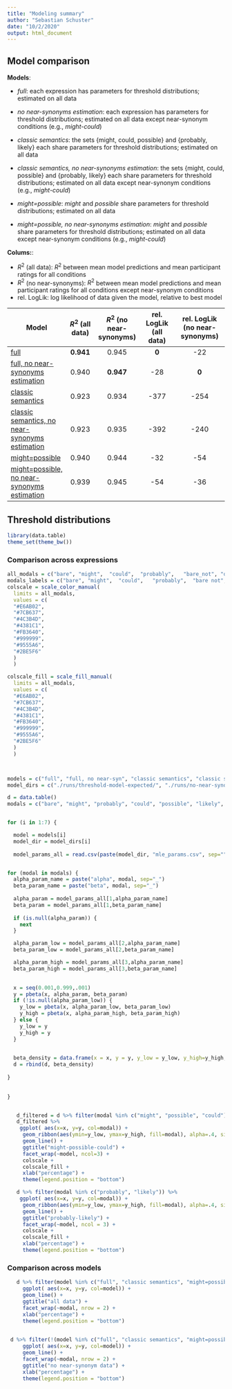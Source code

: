 ```yaml
---
title: "Modeling summary"
author: "Sebastian Schuster"
date: "10/2/2020"
output: html_document
---
```


## Model comparison

**Models**:

- *full*: each expression has parameters for threshold distributions; estimated on all data
- *no near-synonyms estimation*: each expression has parameters for threshold distributions; estimated on all data except near-synonym conditions (e.g., *might-could*)

- *classic semantics*: the sets {might, could, possible} and {probably, likely} each share parameters for threshold distributions; estimated on all data
- *classic semantics, no near-synonyms estimation*: the sets {might, could, possible} and {probably, likely} each share parameters for threshold distributions; estimated on all data except near-synonym conditions (e.g., *might-could*)
- *might=possible*: *might* and *possible* share parameters for threshold distributions; estimated on all data
- *might=possible,  no near-synonyms estimation*: *might* and *possible* share parameters for threshold distributions; estimated on all data except near-synonym conditions (e.g., *might-could*)


**Colums:**:

* $R^2$ (all data): $R^2$ between mean model predictions and mean participant ratings for all conditions 
* $R^2$ (no near-synonyms): $R^2$ between mean model predictions and mean participant ratings for all conditions except near-synonym conditions
* rel. LogLik: log likelihood of data given the model,  relative to best model  




| Model               | $R^2$ (all data) | $R^2$ (no near-synonyms) | rel. LogLik (all data) | rel. LogLik (no near-synonyms) |
|---------------------|:----------------:|:------------------------:|:----------------------:|:------------------------------:|
| [full](prediction_model_hdi.html)   | **0.941**  | 0.945 | **0**  | -22 |
| [full, no near-synonyms estimation](prediction_model_no-synonyms.html)  |  0.940 | **0.947** | -28  | **0** |
| [classic semantics](prediction_model_classic_semantics.html)  | 0.923 | 0.934 | -377  | -254 |
| [classic semantics, no near-synonyms estimation](prediction_model_no-synonyms-classic-semantics.html)  | 0.923 | 0.935 | -392 | -240 |
| [might=possible](prediction_model_might-possible-shared.html)  | 0.940  | 0.944 | -32  | -54 |
| [might=possible, no near-synonyms estimation](prediction_model_no-synonyms-might-possible-shared.html)  | 0.939 | 0.945 | -54 | -36 |

## Threshold distributions

```r

library(data.table)
theme_set(theme_bw())

```

### Comparison across expressions


```r

  
all_modals = c("bare", "might",  "could",  "probably",   "bare_not", "other", "possible", "likely")
modals_labels = c("bare", "might",  "could",   "probably",  "bare not", "other",  "possible", "likely")
colscale = scale_color_manual(
  limits = all_modals,
  values = c(
  "#E6AB02",
  "#7CB637",
  "#4C3B4D",
  "#4381C1",
  "#FB3640",
  "#999999",
  "#9555A6",
  "#2BE5F6"
  )
  )

colscale_fill = scale_fill_manual(
  limits = all_modals,
  values = c(
  "#E6AB02",
  "#7CB637",
  "#4C3B4D",
  "#4381C1",
  "#FB3640",
  "#999999",
  "#9555A6",
  "#2BE5F6"
  )
  )



models = c("full", "full, no near-syn", "classic semantics", "classic semantic, no near-syn", "might=possible", "might=possible, no-near syn", "dissertation")
model_dirs = c("./runs/threshold-model-expected/", "./runs/no-near-synonyms/", "./runs/classic-semantics/", "./runs/no-near-synonyms-classic-semantics/", "./runs/possible-might-shared-semantics/", "./runs/no-near-synonyms-possible-might-shared-semantics/", "../../../adaptation/models/1_threshold_modals/runs/threshold-model-expected/")

d = data.table()
modals = c("bare", "might", "probably", "could", "possible", "likely", "bare_not")


for (i in 1:7) {

  model = models[i]
  model_dir = model_dirs[i]
  
  model_params_all = read.csv(paste(model_dir, "mle_params.csv", sep=""))


for (modal in modals) {
  alpha_param_name = paste("alpha", modal, sep="_")
  beta_param_name = paste("beta", modal, sep="_")
  
  alpha_param = model_params_all[1,alpha_param_name]
  beta_param = model_params_all[1,beta_param_name]
  
  if (is.null(alpha_param)) {
    next
  }

  alpha_param_low = model_params_all[2,alpha_param_name]
  beta_param_low = model_params_all[2,beta_param_name]

  alpha_param_high = model_params_all[3,alpha_param_name]
  beta_param_high = model_params_all[3,beta_param_name]

      
  x = seq(0.001,0.999,.001)
  y = pbeta(x, alpha_param, beta_param)
  if (!is.null(alpha_param_low)) {
    y_low = pbeta(x, alpha_param_low, beta_param_low)
    y_high = pbeta(x, alpha_param_high, beta_param_high)
  } else {
    y_low = y
    y_high = y
  }

  
  beta_density = data.frame(x = x, y = y, y_low = y_low, y_high=y_high, modal = modal, model=model)
  d = rbind(d, beta_density)
  
}
  
   
}


   d_filtered = d %>% filter(modal %in% c("might", "possible", "could"))
   d_filtered %>%
    ggplot( aes(x=x, y=y, col=modal)) + 
     geom_ribbon(aes(ymin=y_low, ymax=y_high, fill=modal), alpha=.4, size=0) +
     geom_line() + 
     ggtitle("might-possible-could") + 
     facet_wrap(~model, ncol=3) +
     colscale +
     colscale_fill +
     xlab("percentage") + 
     theme(legend.position = "bottom")

   d %>% filter(modal %in% c("probably", "likely")) %>%
    ggplot( aes(x=x, y=y, col=modal)) + 
     geom_ribbon(aes(ymin=y_low, ymax=y_high, fill=modal), alpha=.4, size=0) +
     geom_line() + 
     ggtitle("probably-likely") + 
     facet_wrap(~model, ncol = 3) +
     colscale +
     colscale_fill +
     xlab("percentage") + 
     theme(legend.position = "bottom")
```

### Comparison across models

```r
   
   d %>% filter(model %in% c("full", "classic semantics", "might=possible", "dissertation")) %>% 
     ggplot( aes(x=x, y=y, col=model)) + 
     geom_line() + 
     ggtitle("all data") +
     facet_wrap(~modal, nrow = 2) +
     xlab("percentage") + 
     theme(legend.position = "bottom") 
     

 d %>% filter(!(model %in% c("full", "classic semantics", "might=possible"))) %>% 
     ggplot( aes(x=x, y=y, col=model)) + 
     geom_line() + 
     facet_wrap(~modal, nrow = 2) +
     ggtitle("no near-synonym data") +
     xlab("percentage") + 
     theme(legend.position = "bottom")

```



